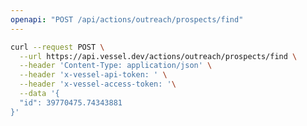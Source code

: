 ```yaml
---
openapi: "POST /api/actions/outreach/prospects/find"
---
```


<RequestExample>

```bash Request
curl --request POST \
  --url https://api.vessel.dev/actions/outreach/prospects/find \
  --header 'Content-Type: application/json' \
  --header 'x-vessel-api-token: ' \
  --header 'x-vessel-access-token: '\
  --data '{
  "id": 39770475.74343881
}'
```

</RequestExample>
